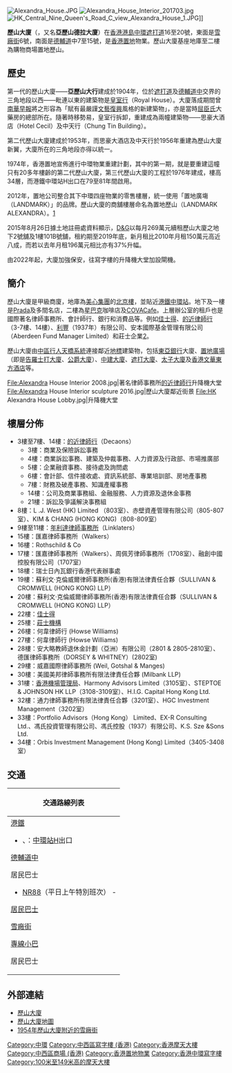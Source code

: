 {{Multiple issues|
{{Copyedit|time=2019-12-15T13:14:17+00:00}}
{{Unreferenced|time=2019-12-15T13:14:17+00:00}}
}}
[[File:Alexandra_House.JPG|thumb]]
[[File:Alexandra_House_Interior_201703.jpg|thumb]]
[[File:HK_Central_Nine_Queen's_Road_C_view_Alexandra_House_1.JPG|thumb]]]]

'''歷山大廈'''（{{lang-en|Alexandra House}}，又名'''亞歷山德拉大廈'''）在[[香港|香港]][[香港島|港島]][[中環|中環]][[遮打道|遮打道]]16至20號，東面是[[雪廠街|雪廠街]]6號，南面是[[德輔道|德輔道]]中7至15號，是[[香港置地|香港置地]]物業。歷山大廈基座地庫至二樓為購物商場置地歷山。

==歷史==
第一代的歷山大廈——'''亞歷山大行'''建成於1904年，位於[[遮打道|遮打道]]及[[德輔道中|德輔道中]]交界的三角地段以西——毗連以東的建築物是[[皇室行|皇室行]]（Royal House）。大廈落成期間曾[[南華早報|南華早報]]將之形容為「賦有最嚴謹[[文藝復興|文藝復興]]風格的新建築物」，亦是當時[[屈臣氏|屈臣氏]]大藥房的總部所在。隨著時移勢易，皇室行拆卸，重建成為兩幢建築物——思豪大酒店（Hotel Cecil）及中天行（Chung Tin Building）。

第二代歷山大廈建成於1953年，而思豪大酒店及中天行於1956年重建為歷山大廈新翼，大廈所在的三角地段亦得以統一。

1974年，香港置地宣佈進行中環物業重建計劃，其中的第一期，就是要重建這幢只有20多年樓齡的第二代歷山大廈，第三代歷山大廈的工程於1976年建成，樓高34層，而港鐵中環站H出口在79至81年間啟用。

2012年，置地公司整合其下中環四座物業的零售樓層，統一使用「置地廣塲（LANDMARK）」的品牌。歷山大廈的商舖樓層命名為置地歷山（LANDMARK ALEXANDRA）。[https://hk.lifestyle.appledaily.com/lifestyle/culture/daily/article/20120306/16128157] {{Wayback|url=https://hk.lifestyle.appledaily.com/lifestyle/culture/daily/article/20120306/16128157 |date=20200127100904 }}

2015年8月26日據土地註冊處資料顯示，[[D&G|D&G]]以每月269萬元續租歷山大廈之地下2號舖及1樓101B號舖，租約期至2019年底，新月租比2010年月租150萬元高近八成，而若以去年月租196萬元相比亦有37%升幅。

由2022年起，大廈加強保安，往寫字樓的升降機大堂加設閘機。

==簡介==
歷山大廈是甲級商廈，地庫為[[美心集團|美心集團]]的[[北京樓|北京樓]]，並貼近[[港鐵|港鐵]][[中環站|中環站]]。地下及一樓是[[Prada|Prada]]及多間名店，二樓為[[星巴克|星巴克]]咖啡店及[[COVA|COVA]]Cafe。上層辦公室的租戶也是國際著名律師事務所、會計師行、銀行和消費品等。例如[[佳士得|佳士得]]、[[的近律師行|的近律師行]]（3-7樓、14樓）、[[利豐|利豐]]（1937年）有限公司、安本國際基金管理有限公司（Aberdeen Fund Manager Limited）和莊士企業[https://web.archive.org/web/20070403212723/http://www.aberdeen-asset.com/aam.nsf/hongkongchinese/home]。

歷山大廈由[[中區行人天橋系統|中區行人天橋系統]]連接鄰近[[地標|地標]]建築物，包括[[東亞銀行|東亞銀行]]大廈、[[置地廣塲|置地廣場]]（即是[[告羅士打大廈|告羅士打大廈]]、[[公爵大廈|公爵大廈]]）、[[中建大廈|中建大廈]]、[[遮打大廈|遮打大廈]]、[[太子大廈|太子大廈]]及[[香港文華東方酒店|香港文華東方酒店]]等。

<gallery>
File:Alexandra House Interior 2008.jpg|著名律師事務所[[的近律師行|的近律師行]]升降機大堂
File:Alexandra House Interior sculpture 2016.jpg|歷山大廈鄰近街景
File:HK Alexandra House Lobby.jpg|升降機大堂
</gallery>

==樓層分佈==
*3樓至7樓、14樓：[[的近律師行|的近律師行]]（Decaons）
**3樓：商業及保險訴訟事務
**4樓：商業訴訟事務、建築及仲裁事務、人力資源及行政部、市場推廣部
**5樓：企業融資事務、接待處及詢問處
**6樓：會計部、信件接收處、資訊系統部、專業培訓部、房地產事務
**7樓：財務及破產事務、知識產權事務
**14樓：公司及商業事務組、金融服務、人力資源及退休金事務
**21樓：訴訟及爭議解決事務組
*8樓：L .J. West (HK) Limited （803室）、赤壁資產管理有限公司（805-807室）、KIM & CHANG (HONG KONG)（808-809室）
*9樓至11樓：[[年利達律師事務所|年利達律師事務所]]（Linklaters）
*15樓：匯嘉律師事務所（Walkers）
*16樓：Rothschild & Co
*17樓：匯嘉律師事務所（Walkers）、周佩芳律師事務所（1708室）、融創中國控股有限公司（1707室）
*18樓：瑞士日內瓦銀行香港代表辦事處
*19樓：蘇利文‧克倫威爾律師事務所(香港)有限法律責任合夥（SULLIVAN & CROMWELL (HONG KONG) LLP）
*20樓：蘇利文‧克倫威爾律師事務所(香港)有限法律責任合夥（SULLIVAN & CROMWELL (HONG KONG) LLP）
*22樓：[[佳士得|佳士得]]
*25樓：[[莊士機構|莊士機構]]
*26樓：何韋律師行 (Howse Williams)
*27樓：何韋律師行 (Howse Williams)
*28樓：安大略教師退休金計劃（亞洲）有限公司（2801 & 2805-2810室）、德匯律師事務所（DORSEY & WHITNEY）(2802室)
*29樓：威嘉國際律師事務所 (Weil, Gotshal & Manges)
*30樓：美國美邦律師事務所有限法律責任合夥 (Milbank LLP)
*31樓：[[香港機場管理局|香港機場管理局]]、Harmony Advisors Limited（3105室）、STEPTOE & JOHNSON HK LLP（3108-3109室）、H.I.G. Capital Hong Kong Ltd.
*32樓：通力律師事務所有限法律責任合夥（3201室）、HGC Investment Management（3202室）
*33樓：Portfolio Advisors（Hong Kong） Limited、EX-R Consulting Ltd.、馮氏投資管理有限公司、馮氏控股（1937）有限公司、K.S. Sze &Sons Ltd.
*34樓：Orbis Investment Management (Hong Kong) Limited（3405-3408室）

==交通==
{| class="mw-collapsible mw-collapsed wikitable" style="background:white; margin: 0 auto; width: auto;" 
! 交通路線列表
|-
|
;[[港鐵|港鐵]]
*{{港鐵路線標誌|TWL}}、{{港鐵路線標誌|ISL}}：[[中環站|中環站]]H出口
;[[德輔道|德輔道中]]
{{港島巴士簡單列表|1|5B|10|12A|26|40M}}
{{過海隧道巴士簡單列表|900|907B|907C|969B|980A|980X|981P|982X|985|985A|985B}}
;居民巴士
*[[香港巴士NR88線|NR88]]（平日上午特別班次） - {{HK Bus Route Cross Harbour|88R|special}}
{{過海隧道巴士簡單列表|88R}}
;[[居民巴士|居民巴士]]
{{港島居民巴士簡單列表|HR64}}
;[[雪廠街|雪廠街]]
{{港島巴士簡單列表|5X|12|13|40}}
{{過海隧道巴士簡單列表|930A}}
;[[香港小巴|專線小巴]]
{{港島專線小巴簡單列表|28|28A}}
;居民巴士
{{港島居民巴士簡單列表|HR56|HR64|HR71|HR73|HR77|HR84}}
|}

== 外部連結 ==
{{commonscat|Alexandra House}}
*[https://web.archive.org/web/20070522213731/http://www.hkland.com/commercial_property/hongkong_properties/alexandrahouse/index.html 歷山大廈]
*[http://www.centamap.com/scripts/centamap2.asp?lg=B5&cx=834385&cy=815841&zm=2&mx=834385&my=815841&ms=2&sx=834385&sy=815841&ss=0&sl=&vm=&lb=&ly= 歷山大廈地圖] {{Wayback|url=http://www.centamap.com/scripts/centamap2.asp?lg=B5&cx=834385&cy=815841&zm=2&mx=834385&my=815841&ms=2&sx=834385&sy=815841&ss=0&sl=&vm=&lb=&ly= |date=20070926223943 }}
*[http://www.flickr.com/photos/tabor-roeder/4903410074/sizes/l/in/set-72157624617858927/ 1954年歷山大廈附近的雪廠街] {{Wayback|url=http://www.flickr.com/photos/tabor-roeder/4903410074/sizes/l/in/set-72157624617858927/ |date=20210310165020 }}
{{怡和洋行}}
[[Category:中環|Category:中環]]
[[Category:中西區寫字樓_(香港)|Category:中西區寫字樓 (香港)]]
[[Category:香港摩天大樓|Category:香港摩天大樓]]
[[Category:中西區商場_(香港)|Category:中西區商場 (香港)]]
[[Category:香港置地物業|Category:香港置地物業]]
[[Category:香港中環寫字樓|Category:香港中環寫字樓]]
[[Category:100米至149米高的摩天大樓|Category:100米至149米高的摩天大樓]]